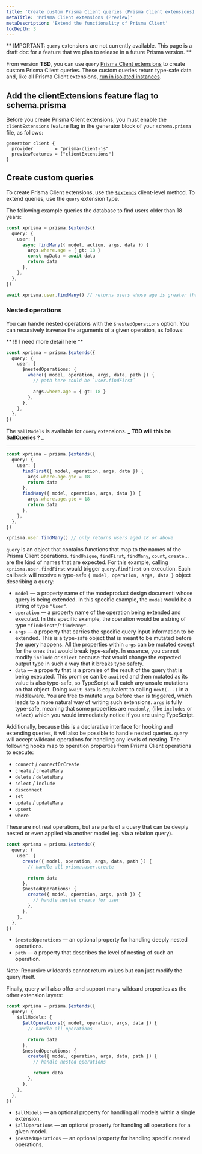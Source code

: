 ```yaml
---
title: 'Create custom Prisma Client queries (Prisma Client extensions)'
metaTitle: 'Prisma Client extensions (Preview)'
metaDescription: 'Extend the functionality of Prisma Client'
tocDepth: 3
---
```


<TopBlock>

<Admonition type="warning">

** IMPORTANT: `query` extensions are not currently available. This page is a draft doc for a feature that we plan to release in a future Prisma version. **

</Admonition>

From version **TBD**, you can use `query` [Prisma Client extensions](/concepts/components/prisma-client/client-extensions) to create custom Prisma Client queries. These custom queries return type-safe data and, like all Prisma Client extensions, [run in isolated instances](/concepts/components/prisma-client/client-extensions#multiple-extensions).

</TopBlock>

## Add the <inlinecode>clientExtensions</inlinecode> feature flag to <inlinecode>schema.prisma</inlinecode>

Before you create Prisma Client extensions, you must enable the `clientExtensions` feature flag in the generator block of your `schema.prisma` file, as follows:

```prisma
generator client {
  provider        = "prisma-client-js"
  previewFeatures = ["clientExtensions"]
}
```

## Create custom queries

To create Prisma Client extensions, use the [`$extends`](/concepts/components/prisma-client/client-extensions#about-prisma-client-extensions) client-level method. To extend queries, use the `query` extension type.

The following example queries the database to find users older than 18 years:

```ts
const xprisma = prisma.$extends({
  query: {
    user: {
      async findMany({ model, action, args, data }) {
        args.where.age = { gt: 18 }
        const myData = await data
        return data
      },
    },
  },
})

await xprisma.user.findMany() // returns users whose age is greater than 18
```

### Nested operations

You can handle nested operations with the `$nestedOperations` option. You can recursively traverse the arguments of a given operation, as follows:

** !!! I need more detail here **

```ts
const xprisma = prisma.$extends({
  query: {
    user: {
      $nestedOperations: {
        where({ model, operation, args, data, path }) {
          // path here could be `user.findFirst`

          args.where.age = { gt: 18 }
        },
      },
    },
  },
})
```

The `$allModels` is available for `query` extensions.
**_ TBD will this be $allQueries ? _**

---

```ts
const xprisma = prisma.$extends({
  query: {
    user: {
      findFirst({ model, operation, args, data }) {
        args.where.age.gte = 18
        return data
      },
      findMany({ model, operation, args, data }) {
        args.where.age.gte = 18
        return data
      },
    },
  },
})

xprisma.user.findMany() // only returns users aged 18 or above
```

`query` is an object that contains functions that map to the names of the Prisma Client operations. `findUnique`, `findFirst`, `findMany`, `count`, `create`... are the kind of names that are expected. For this example, calling `xprisma.user.findFirst` would trigger `query.findFirst` on execution. Each callback will receive a type-safe `{ model, operation, args, data }` object describing a query:

- `model` — a property name of the modeproduct design documentl whose query is being extended.
  In this specific example, the `model` would be a string of type `"User"`.
- `operation` — a property name of the operation being extended and executed.
  In this specific example, the `o`peration would be a string of type `"findFirst"`/`"findMany"`.
- `args` — a property that carries the specific query input information to be extended.
  This is a type-safe object that is meant to be mutated before the query happens. All the properties within `args` can be mutated except for the ones that would break type-safety. In essence, you cannot modify `include` or `select` because that would change the expected output type in such a way that it breaks type safety.
- `data` — a property that is a promise of the result of the query that is being executed.
  This promise can be `await`ed and then mutated as its value is also type-safe, so TypeScript will catch any unsafe mutations on that object. Doing `await data` is equivalent to calling `next(...)` in a middleware. You are free to mutate `args` before `then` is triggered, which leads to a more natural way of writing such extensions. `args` is fully type-safe, meaning that some properties are `readonly`, (like `includes` or `select`) which you would immediately notice if you are using TypeScript.

Additionally, because this is a declarative interface for hooking and extending queries, it will also be possible to handle nested queries. `query` will accept wildcard operations for handling any levels of nesting. The following hooks map to operation properties from Prisma Client operations to execute:

- `connect` / `connectOrCreate`
- `create` / `createMany`
- `delete` / `deleteMany`
- `select` / `include`
- `disconnect`
- `set`
- `update` / `updateMany`
- `upsert`
- `where`

These are not real operations, but are parts of a query that can be deeply nested or even applied via another model (eg. via a relation query).

```ts
const xprisma = prisma.$extends({
  query: {
    user: {
      create({ model, operation, args, data, path }) {
        // handle all prisma.user.create

        return data
      },
      $nestedOperations: {
        create({ model, operation, args, path }) {
          // handle nested create for user
        },
      },
    },
  },
})
```

- `$nestedOperations` — an optional property for handling deeply nested operations.
- `path` — a property that describes the level of nesting of such an operation.

Note: Recursive wildcards cannot return values but can just modify the query itself.

Finally, query will also offer and support many wildcard properties as the other extension layers:

```ts
const xprisma = prisma.$extends({
  query: {
    $allModels: {
      $allOperations({ model, operation, args, data }) {
        // handle all operations

        return data
      },
      $nestedOperations: {
        create({ model, operation, args, data, path }) {
          // handle nested operations

          return data
        },
      },
    },
  },
})
```

- `$allModels` — an optional property for handling all models within a single extension.
- `$allOperations` — an optional property for handling all operations for a given model.
- `$nestedOperations` — an optional property for handling specific nested operations.
